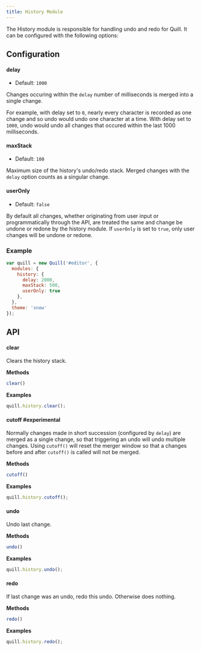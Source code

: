 ```yaml
---
title: History Module
---
```


The History module is responsible for handling undo and redo for Quill. It can be configured with the following options:

## Configuration

#### delay

- Default: `1000`

Changes occuring within the `delay` number of milliseconds is merged into a single change.

For example, with delay set to `0`, nearly every character is recorded as one change and so undo would undo one character at a time. With delay set to `1000`, undo would undo all changes that occured within the last 1000 milliseconds.

#### maxStack

- Default: `100`

Maximum size of the history's undo/redo stack. Merged changes with the `delay` option counts as a singular change.

#### userOnly

- Default: `false`

By default all changes, whether originating from user input or programmatically through the API, are treated the same and change be undone or redone by the history module. If `userOnly` is set to `true`, only user changes will be undone or redone.

### Example

```javascript
var quill = new Quill('#editor', {
  modules: {
    history: {
      delay: 2000,
      maxStack: 500,
      userOnly: true
    },
  },
  theme: 'snow'
});
```

## API

#### clear

Clears the history stack.

**Methods**

```js
clear()
```

**Examples**

```js
quill.history.clear();
```

#### cutoff #experimental

Normally changes made in short succession (configured by `delay`) are merged as a single change, so that triggering an undo will undo multiple changes. Using `cutoff()` will reset the merger window so that a changes before and after `cutoff()` is called will not be merged.

**Methods**

```js
cutoff()
```

**Examples**

```js
quill.history.cutoff();
```

#### undo

Undo last change.

**Methods**

```js
undo()
```

**Examples**

```js
quill.history.undo();
```

#### redo

If last change was an undo, redo this undo. Otherwise does nothing.

**Methods**

```js
redo()
```

**Examples**

```js
quill.history.redo();
```
